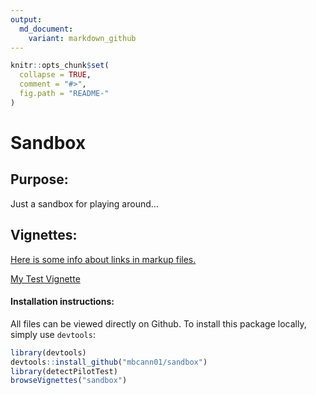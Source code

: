 ```yaml
---
output:
  md_document:
    variant: markdown_github
---
```


<!-- README.md is generated from README.Rmd. Please edit that file -->

```r
knitr::opts_chunk$set(
  collapse = TRUE,
  comment = "#>",
  fig.path = "README-"
)
```

# Sandbox

## Purpose:
Just a sandbox for playing around...

## Vignettes:

<a href = "https://github.com/blog/1395-relative-links-in-markup-files" target = "_blank">Here is some info about links in markup files.</a>

<a href = "my-vignette.html" target = "_blank">My Test Vignette</a>

#### Installation instructions:

All files can be viewed directly on Github. To install this package locally, simply use `devtools`:

```r
library(devtools)
devtools::install_github("mbcann01/sandbox")
library(detectPilotTest)
browseVignettes("sandbox")
```
